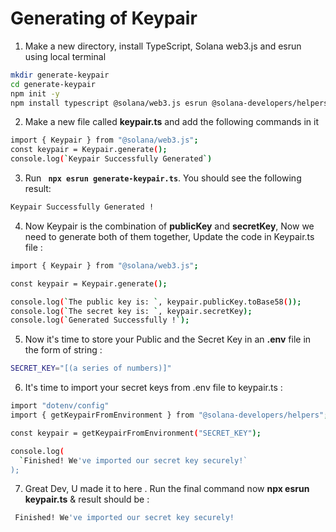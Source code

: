 # Generating of Keypair

1. Make a new directory, install TypeScript, Solana web3.js and esrun using local terminal

```bash
mkdir generate-keypair
cd generate-keypair
npm init -y
npm install typescript @solana/web3.js esrun @solana-developers/helpers

```

2. Make a new file called **keypair.ts** and add the following commands in it

```bash
import { Keypair } from "@solana/web3.js";
const keypair = Keypair.generate();
console.log(`Keypair Successfully Generated`)
```

3. Run **` npx esrun generate-keypair.ts`**. You should see the following result:

```bash
Keypair Successfully Generated !
```

4. Now Keypair is the combination of **publicKey** and **secretKey**, Now we need to generate both of them together, Update the code in Keypair.ts file :

```bash
import { Keypair } from "@solana/web3.js";

const keypair = Keypair.generate();

console.log(`The public key is: `, keypair.publicKey.toBase58());
console.log(`The secret key is: `, keypair.secretKey);
console.log(`Generated Successfully !`);
```

5. Now it's time to store your Public and the Secret Key in an **.env** file in the form of string :

```bash
SECRET_KEY="[(a series of numbers)]"

```

6. It's time to import your secret keys from .env file to keypair.ts :

```bash
import "dotenv/config"
import { getKeypairFromEnvironment } from "@solana-developers/helpers";

const keypair = getKeypairFromEnvironment("SECRET_KEY");

console.log(
  `Finished! We've imported our secret key securely!`
);
```

7. Great Dev, U made it to here . Run the final command now **npx esrun keypair.ts** & result should be :

```bash
 Finished! We've imported our secret key securely!
```
